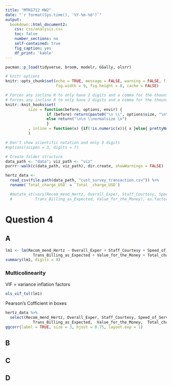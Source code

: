 ```yaml
---
title: "MTKG712 HW2"
date: "`r format(Sys.time(), '%Y-%m-%d')`"
output:
  bookdown::html_document2:
    css: css/analysis.css
    toc: false
    number_sections: no
    self-contained: true
    fig_caption: yes
    df_print: 'kable'
---
```



```r
pacman::p_load(tidyverse, broom, modelr, GGally, olsrr)
```

```r
# knitr options
knitr::opts_chunk$set(echo = TRUE, message = FALSE, warning = FALSE, fig.align = 'center',
                      fig.width = 9, fig.height = 8, cache = FALSE)

# Forces any incline R to only have 2 digits and a comma for the thounsands place
# Forces any incline R to only have 2 digits and a comma for the thounsands place
knitr::knit_hooks$set(
          size = function(before, options, envir) {
                  if (before) return(paste0("\n \\", options$size, "\n\n"))
                  else return("\n\n \\normalsize \n")
                  }
          , inline = function(x) {if(!is.numeric(x)){ x }else{ prettyNum(round(x,3), big.mark=",") } }
          )

# Don't show scientific notation and only 3 digits
#options(scipen = 3, digits = 7)

# Create folder structure
data_path <- "data"; viz_path <- "viz"
purrr::walk(c(data_path, viz_path), dir.create, showWarnings = FALSE)
```

```r
hertz_data <- 
  read_csv(file.path(data_path, "cust_survey_transaction.csv")) %>%
  rename(`Total_charge_USD` = `Total _charge_USD`)

  #mutate_at(vars(Recom_mend_Hertz, Overall_Exper, Staff_Courtesy, Speed_of_Service, Veh_Equip_Condition, 
  #          Trans_Billing_as_Expected, Value_for_the_Money), as.factor)
```

# Question 4

## A

```r
lm1 <- lm(Recom_mend_Hertz ~ Overall_Exper + Staff_Courtesy + Speed_of_Service + Veh_Equip_Condition + 
            Trans_Billing_as_Expected + Value_for_the_Money + Total_charge_USD + Survey_checkout_diff, data = hertz_data)
summary(lm1, digits = 4)
```

### Multicolinearity

VIF = variance inflation factors 

```r
ols_vif_tol(lm1)
```

Pearson's Cofficient in boxes

```r
hertz_data %>%
  select(Recom_mend_Hertz, Overall_Exper, Staff_Courtesy, Speed_of_Service, Veh_Equip_Condition, 
            Trans_Billing_as_Expected,  Value_for_the_Money,  Total_charge_USD, Survey_checkout_diff) %>%
ggcorr(label = TRUE, size = 3, hjust = 0.75, layout.exp = 1)
```

## B


## C



## D
